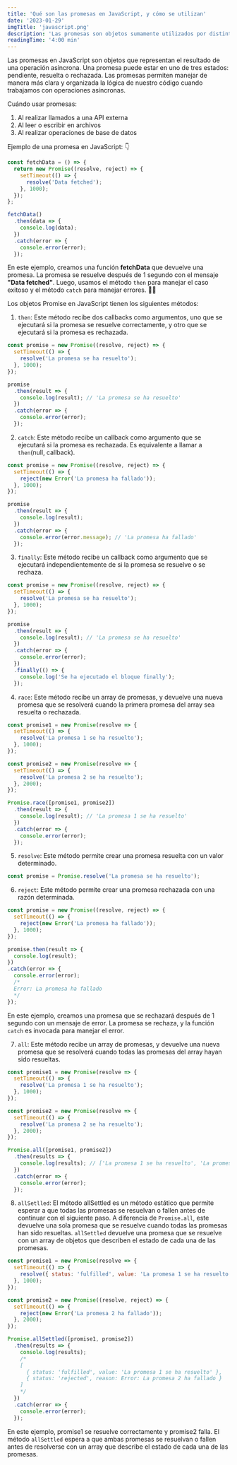 ```yaml
---
title: 'Qué son las promesas en JavaScript, y cómo se utilizan'
date: '2023-01-29'
imgTitle: 'javascript.png'
description: 'Las promesas son objetos sumamente utilizados por distintas razones, y saber cómo se utilizan es vital. Conoce más a detalle sobre estas en este post. 👀' 
readingTime: '4:00 min'
---
```


Las promesas en JavaScript son objetos que representan el resultado de una operación asíncrona. Una promesa puede estar en uno de tres estados: pendiente, resuelta o rechazada. Las promesas permiten manejar de manera más clara y organizada la lógica de nuestro código cuando trabajamos con operaciones asíncronas.

Cuándo usar promesas:

1. Al realizar llamados a una API externa
2. Al leer o escribir en archivos
3. Al realizar operaciones de base de datos


Ejemplo de una promesa en JavaScript: 👇

```js
const fetchData = () => {
  return new Promise((resolve, reject) => {
    setTimeout(() => {
      resolve('Data fetched');
    }, 1000);
  });
};

fetchData()
  .then(data => {
    console.log(data);
  })
  .catch(error => {
    console.error(error);
  });
```

En este ejemplo, creamos una función **fetchData** que devuelve una promesa. La promesa se resuelve después de 1 segundo con el mensaje **"Data fetched"**. 
Luego, usamos el método `then` para manejar el caso exitoso y el método `catch` para manejar errores. 👨‍💻

Los objetos Promise en JavaScript tienen los siguientes métodos:

1. `then`: Este método recibe dos callbacks como argumentos, uno que se ejecutará si la promesa se resuelve correctamente, y otro que se ejecutará si la promesa es rechazada.

```js
const promise = new Promise((resolve, reject) => {
  setTimeout(() => {
    resolve('La promesa se ha resuelto');
  }, 1000);
});

promise
  .then(result => {
    console.log(result); // 'La promesa se ha resuelto'
  })
  .catch(error => {
    console.error(error);
  });
```

2. `catch`: Este método recibe un callback como argumento que se ejecutará si la promesa es rechazada. Es equivalente a llamar a `then`(null, callback).

```js
const promise = new Promise((resolve, reject) => {
  setTimeout(() => {
    reject(new Error('La promesa ha fallado'));
  }, 1000);
});

promise
  .then(result => {
    console.log(result);
  })
  .catch(error => {
    console.error(error.message); // 'La promesa ha fallado'
  });
```

3. `finally`: Este método recibe un callback como argumento que se ejecutará independientemente de si la promesa se resuelve o se rechaza.

```js
const promise = new Promise((resolve, reject) => {
  setTimeout(() => {
    resolve('La promesa se ha resuelto');
  }, 1000);
});

promise
  .then(result => {
    console.log(result); // 'La promesa se ha resuelto'
  })
  .catch(error => {
    console.error(error);
  })
  .finally(() => {
    console.log('Se ha ejecutado el bloque finally');
  });
```

4. `race`: Este método recibe un array de promesas, y devuelve una nueva promesa que se resolverá cuando la primera promesa del array sea resuelta o rechazada.

```js
const promise1 = new Promise(resolve => {
  setTimeout(() => {
    resolve('La promesa 1 se ha resuelto');
  }, 1000);
});

const promise2 = new Promise(resolve => {
  setTimeout(() => {
    resolve('La promesa 2 se ha resuelto');
  }, 2000);
});

Promise.race([promise1, promise2])
  .then(result => {
    console.log(result); // 'La promesa 1 se ha resuelto'
  })
  .catch(error => {
    console.error(error);
  });
```

5. `resolve`: Este método permite crear una promesa resuelta con un valor determinado.

```js
const promise = Promise.resolve('La promesa se ha resuelto');
```

6. `reject`: Este método permite crear una promesa rechazada con una razón determinada.

```js
const promise = new Promise((resolve, reject) => {
  setTimeout(() => {
    reject(new Error('La promesa ha fallado'));
  }, 1000);
});

promise.then(result => {
  console.log(result);
})
.catch(error => {
  console.error(error);
  /*
  Error: La promesa ha fallado
  */
});
```
En este ejemplo, creamos una promesa que se rechazará después de 1 segundo con un mensaje de error. La promesa se rechaza, y la función `catch` es invocada para manejar el error.

7. `all`: Este método recibe un array de promesas, y devuelve una nueva promesa que se resolverá cuando todas las promesas del array hayan sido resueltas.

```js
const promise1 = new Promise(resolve => {
  setTimeout(() => {
    resolve('La promesa 1 se ha resuelto');
  }, 1000);
});

const promise2 = new Promise(resolve => {
  setTimeout(() => {
    resolve('La promesa 2 se ha resuelto');
  }, 2000);
});

Promise.all([promise1, promise2])
  .then(results => {
    console.log(results); // ['La promesa 1 se ha resuelto', 'La promesa 2 se ha resuelto']
  })
  .catch(error => {
    console.error(error);
  });
```

8. `allSetlled`: El método allSettled es un método estático que permite esperar a que todas las promesas se resuelvan o fallen antes de continuar con el siguiente paso. 
A diferencia de `Promise.all`, este devuelve una sola promesa que se resuelve cuando todas las promesas han sido resueltas. 
`allSettled` devuelve una promesa que se resuelve con un array de objetos que describen el estado de cada una de las promesas.

```js
const promise1 = new Promise(resolve => {
  setTimeout(() => {
    resolve({ status: 'fulfilled', value: 'La promesa 1 se ha resuelto' });
  }, 1000);
});

const promise2 = new Promise((resolve, reject) => {
  setTimeout(() => {
    reject(new Error('La promesa 2 ha fallado'));
  }, 2000);
});

Promise.allSettled([promise1, promise2])
  .then(results => {
    console.log(results);
    /*
    [
      { status: 'fulfilled', value: 'La promesa 1 se ha resuelto' },
      { status: 'rejected', reason: Error: La promesa 2 ha fallado }
    ]
    */
  })
  .catch(error => {
    console.error(error);
  });
```

En este ejemplo, promise1 se resuelve correctamente y promise2 falla. 
El método `allSettled` espera a que ambas promesas se resuelvan o fallen antes de resolverse con un array que describe el estado de cada una de las promesas.